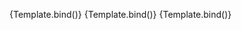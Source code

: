
<Meta
	title="Components/Button/Loading"
	args={defaultArgs}
	argTypes={argTypes}
/>

<Canvas>
	<Story
		name="Default"
		args={{
			loading: true,
		}}
		argTypes={{
			loadingLabel: {
				...argTypes.loadingLabel,
				control: {
					disable: true,
				},
			},
			loadingIcon: {
				...argTypes.loadingIcon,
				control: {
					disable: true,
				},
			},
			loading: {
				...argTypes.loading,
				control: {
					disable: true,
				},
			},
		}}
		play={defaultTest}
	>
		{Template.bind()}
	</Story>
</Canvas>

<Canvas>
	<Story
		name="Icon"
		args={{
			loadingIcon: 'reload',
			loading: true,
		}}
		argTypes={{
			loadingLabel: {
				...argTypes.loadingLabel,
				control: {
					disable: true,
				},
			},
			loadingIcon: {
				...argTypes.loadingIcon,
				control: {
					disable: true,
				},
			},
			loading: {
				...argTypes.loading,
				control: {
					disable: true,
				},
			},
		}}
		play={defaultTest}
	>
		{Template.bind()}
	</Story>
</Canvas>

<Canvas>
	<Story
		name="Label"
		args={{
			loadingLabel: 'Reloading...',
			loading: true,
		}}
		argTypes={{
			loadingLabel: {
				...argTypes.loadingLabel,
				control: {
					disable: true,
				},
			},
			loadingIcon: {
				...argTypes.loadingIcon,
				control: {
					disable: true,
				},
			},
			loading: {
				...argTypes.loading,
				control: {
					disable: true,
				},
			},
		}}
		play={defaultTest}
	>
		{Template.bind()}
	</Story>
</Canvas>
